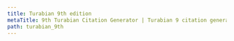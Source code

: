 ```yaml
---
title: Turabian 9th edition
metaTitle: 9th Turabian Citation Generator | Turabian 9 citation generator
path: turabian_9th
---
```

<?xml version="1.0" encoding="utf-8"?><style xmlns="http://purl.org/net/xbiblio/csl" class="in-text" version="1.0" demote-non-dropping-particle="display-and-sort" page-range-format="chicago"><info><title>Turabian 9th edition (author-date)</title><id>http://www.zotero.org/styles/turabian-author-date</id><link href="http://www.zotero.org/styles/turabian-author-date" rel="self"/><link href="http://www.zotero.org/styles/chicago-author-date" rel="template"/><link href="http://www.chicagomanualofstyle.org/tools_citationguide.html" rel="documentation"/><author><name>Tony Chuang</name><email>zcchuang@tiu.edu</email></author><contributor><name>J. David Stark</name><email>david@jdavidstark.com</email><uri>https://www.jdavidstark.com/</uri></contributor><category citation-format="author-date"/><category field="generic-base"/><summary>The author-date variant of the Turabian 9th edition - Based on Chicago 17th (author-date)</summary><updated>2021-11-02T02:12:35+00:00</updated><rights license="http://creativecommons.org/licenses/by-sa/3.0/">This work is licensed under a Creative Commons Attribution-ShareAlike 3.0 License</rights></info><locale xml:lang="en"><terms><term name="editor" form="verb-short">ed.</term><term name="container-author" form="verb">by</term><term name="translator" form="verb-short">trans.</term><term name="editortranslator" form="verb">edited and translated by</term><term name="translator" form="short">trans.</term></terms></locale><macro name="secondary-contributors"><choose><if type="chapter entry-dictionary entry-encyclopedia paper-conference" match="none"><group delimiter=". "><names variable="editor translator" delimiter=". "><label form="verb" text-case="capitalize-first" suffix=" "/><name and="text" delimiter=", "/></names><names variable="director" delimiter=". "><label form="verb" text-case="capitalize-first" suffix=" "/><name and="text" delimiter=", "/></names></group></if></choose></macro><macro name="container-contributors"><choose><if type="chapter entry-dictionary entry-encyclopedia paper-conference" match="any"><group prefix=", " delimiter=", "><names variable="container-author" delimiter=", "><label form="verb" suffix=" "/><name and="text" delimiter=", "/></names><names variable="editor translator" delimiter=", "><label form="verb" suffix=" "/><name and="text" delimiter=", "/></names></group></if></choose></macro><macro name="editor"><names variable="editor"><name name-as-sort-order="first" and="text" sort-separator=", " delimiter=", " delimiter-precedes-last="always"/><label form="short" prefix=", "/></names></macro><macro name="translator"><names variable="translator"><name name-as-sort-order="first" and="text" sort-separator=", " delimiter=", " delimiter-precedes-last="always"/><label form="short" prefix=", "/></names></macro><macro name="recipient"><choose><if type="personal_communication"><choose><if variable="genre"><text variable="genre" text-case="capitalize-first"/></if><else><text term="letter" text-case="capitalize-first"/></else></choose></if></choose><names variable="recipient" delimiter=", "><label form="verb" prefix=" " text-case="lowercase" suffix=" "/><name and="text" delimiter=", "/></names></macro><macro name="substitute-title"><choose><if type="article-magazine article-newspaper review review-book" match="any"><text macro="container-title"/></if></choose></macro><macro name="contributors"><group delimiter=". "><names variable="author"><name and="text" name-as-sort-order="first" sort-separator=", " delimiter=", " delimiter-precedes-last="always"/><label form="short" prefix=", "/><substitute><names variable="editor"/><names variable="translator"/><names variable="director"/><text macro="substitute-title"/><text macro="title"/></substitute></names><text macro="recipient"/></group></macro><macro name="contributors-short"><names variable="author"><name form="short" and="text" delimiter=", " initialize-with=". "/><substitute><names variable="editor"/><names variable="translator"/><names variable="director"/><text macro="substitute-title"/><text macro="title"/></substitute></names></macro><macro name="interviewer"><names variable="interviewer" delimiter=", "><label form="verb" prefix=" " text-case="capitalize-first" suffix=" "/><name and="text" delimiter=", "/></names></macro><macro name="archive"><group delimiter=". "><text variable="archive_location" text-case="capitalize-first"/><text variable="archive"/><text variable="archive-place"/></group></macro><macro name="access"><group delimiter=". "><choose><if type="graphic report" match="any"><text macro="archive"/></if><else-if type="article-journal bill book chapter legal_case legislation motion_picture paper-conference" match="none"><text macro="archive"/></else-if></choose><choose><if type="webpage post-weblog" match="any"><date variable="issued" form="text"/></if></choose><choose><if variable="issued" match="none"><group delimiter=" "><text term="accessed" text-case="capitalize-first"/><date variable="accessed" form="text"/></group></if></choose><choose><if type="legal_case" match="none"><choose><if variable="DOI"><text variable="DOI" prefix="https://doi.org/"/></if><else><text variable="URL"/></else></choose></if></choose></group></macro><macro name="title"><choose><if variable="title" match="none"><choose><if type="personal_communication" match="none"><text variable="genre" text-case="capitalize-first"/></if></choose></if><else-if type="bill book graphic legislation motion_picture song" match="any"><text variable="title" text-case="title" font-style="italic"/><group prefix=" (" suffix=")" delimiter=" "><text term="version"/><text variable="version"/></group></else-if><else-if variable="reviewed-author"><choose><if variable="reviewed-title"><group delimiter=". "><text variable="title" text-case="title" quotes="true"/><group delimiter=", "><text variable="reviewed-title" text-case="title" font-style="italic" prefix="Review of "/><names variable="reviewed-author"><label form="verb-short" text-case="lowercase" suffix=" "/><name and="text" delimiter=", "/></names></group></group></if><else><group delimiter=", "><text variable="title" text-case="title" font-style="italic" prefix="Review of "/><names variable="reviewed-author"><label form="verb-short" text-case="lowercase" suffix=" "/><name and="text" delimiter=", "/></names></group></else></choose></else-if><else-if type="legal_case interview patent" match="any"><text variable="title"/></else-if><else><text variable="title" text-case="title" quotes="true"/></else></choose></macro><macro name="edition"><choose><if type="bill book graphic legal_case legislation motion_picture report song" match="any"><choose><if is-numeric="edition"><group delimiter=" " prefix=". "><number variable="edition" form="ordinal"/><text term="edition" form="short" strip-periods="true"/></group></if><else><text variable="edition" text-case="capitalize-first" prefix=". "/></else></choose></if><else-if type="chapter entry-dictionary entry-encyclopedia paper-conference" match="any"><choose><if is-numeric="edition"><group delimiter=" " prefix=", "><number variable="edition" form="ordinal"/><text term="edition" form="short"/></group></if><else><text variable="edition" prefix=", "/></else></choose></else-if></choose></macro><macro name="locators"><choose><if type="article-journal"><choose><if variable="volume"><text variable="volume" prefix=" "/><group prefix=", no. " suffix=""><choose><if variable="issue"><text variable="issue"/></if><else><date variable="issued"><date-part name="month"/></date></else></choose></group></if><else-if variable="issue"><group delimiter=" " prefix=", "><text term="issue" form="short"/><text variable="issue"/></group></else-if><else><date variable="issued" prefix=", "><date-part name="month"/></date></else></choose><date variable="issued" prefix=" (" suffix=")"><date-part name="month"/></date></if><else-if type="legal_case"><text variable="volume" prefix=", "/><text variable="container-title" prefix=" "/><text variable="page" prefix=" "/></else-if><else-if type="bill book graphic legal_case legislation motion_picture report song" match="any"><group prefix=". " delimiter=". "><group><text term="volume" form="short" text-case="capitalize-first" suffix=" "/><number variable="volume" form="numeric"/></group><group><number variable="number-of-volumes" form="numeric"/><text term="volume" form="short" prefix=" " plural="true"/></group></group></else-if><else-if type="chapter entry-dictionary entry-encyclopedia paper-conference" match="any"><choose><if variable="page" match="none"><group prefix=". "><text term="volume" form="short" text-case="capitalize-first" suffix=" "/><number variable="volume" form="numeric"/></group></if></choose></else-if></choose></macro><macro name="locators-chapter"><choose><if type="chapter entry-dictionary entry-encyclopedia paper-conference" match="any"><choose><if variable="page"><group prefix=", "><text variable="volume" suffix=":"/><text variable="page"/></group></if></choose></if></choose></macro><macro name="locators-article"><choose><if type="article-newspaper"><group prefix=", " delimiter=", "><group delimiter=" "><text variable="edition"/><text term="edition"/></group><group><text term="section" form="short" suffix=" "/><text variable="section"/></group></group></if><else-if type="article-journal"><choose><if variable="volume issue" match="any"><text variable="page" prefix=": "/></if><else><text variable="page" prefix=", "/></else></choose></else-if></choose></macro><macro name="point-locators"><choose><if variable="locator"><choose><if locator="page" match="none"><choose><if type="bill book graphic legal_case legislation motion_picture report song" match="any"><choose><if variable="volume"><group><text term="volume" form="short" suffix=" "/><number variable="volume" form="numeric"/><label variable="locator" form="short" prefix=", " suffix=" "/></group></if><else><label variable="locator" form="short" suffix=" "/></else></choose></if><else><label variable="locator" form="short" suffix=" "/></else></choose></if><else-if type="bill book graphic legal_case legislation motion_picture report song" match="any"><number variable="volume" form="numeric" suffix=":"/></else-if></choose><text variable="locator"/></if></choose></macro><macro name="container-prefix"><text term="in" text-case="capitalize-first"/></macro><macro name="container-title"><choose><if type="chapter entry-dictionary entry-encyclopedia paper-conference" match="any"><text macro="container-prefix" suffix=" "/></if></choose><choose><if type="webpage"><text variable="container-title" text-case="title"/></if><else-if type="legal_case" match="none"><group delimiter=" "><text variable="container-title" text-case="title" font-style="italic"/><choose><if type="post-weblog"><text value="(blog)"/></if></choose></group></else-if></choose></macro><macro name="publisher"><group delimiter=", "><group delimiter=": "><text variable="publisher-place"/><text variable="publisher"/></group><choose><if type="book chapter" match="any"><text variable="medium"/></if></choose></group></macro><macro name="date"><choose><if variable="issued"><date variable="issued"><date-part name="year"/></date></if><else-if variable="status"><text variable="status" text-case="capitalize-first"/></else-if><else><text term="no date" form="short"/></else></choose></macro><macro name="original-publication-date"><date variable="original-date" form="text" date-parts="year" prefix=" (Orig. pub. " suffix=".)"/></macro><macro name="date-in-text"><choose><if variable="issued"><group delimiter=" "><date variable="original-date" form="text" date-parts="year" prefix="[" suffix="]"/><date variable="issued"><date-part name="year"/></date></group></if><else-if variable="status"><text variable="status"/></else-if><else><text term="no date" form="short"/></else></choose></macro><macro name="day-month"><date variable="issued"><date-part name="month"/><date-part name="day" prefix=" "/></date></macro><macro name="collection-title"><choose><if match="none" type="article-journal"><choose><if match="none" is-numeric="collection-number"><group delimiter=", "><text variable="collection-title" text-case="title"/><text variable="collection-number"/></group></if><else><group delimiter=" "><text variable="collection-title" text-case="title"/><text variable="collection-number"/></group></else></choose></if></choose></macro><macro name="collection-title-journal"><choose><if type="article-journal"><group delimiter=" "><text variable="collection-title"/><text variable="collection-number"/></group></if></choose></macro><macro name="event"><group delimiter=" "><choose><if variable="genre"><text term="presented at"/></if><else><text term="presented at" text-case="capitalize-first"/></else></choose><text variable="event"/></group></macro><macro name="description"><choose><if type="interview"><group delimiter=". "><text macro="interviewer"/><text variable="medium" text-case="capitalize-first"/></group></if><else-if type="patent"><group delimiter=" " prefix=". "><text variable="authority"/><text variable="number"/></group></else-if><else-if type="book chapter" match="none"><text variable="medium" text-case="capitalize-first" prefix=". "/></else-if></choose><choose><if variable="title" match="none"/><else-if type="thesis personal_communication speech" match="any"/><else><group delimiter=" " prefix=". "><text variable="genre" text-case="capitalize-first"/><choose><if type="report"><text variable="number"/></if></choose></group></else></choose></macro><macro name="issue"><choose><if type="legal_case"><text variable="authority" prefix=". "/></if><else-if type="speech"><group prefix=". " delimiter=", "><group delimiter=" "><text variable="genre" text-case="capitalize-first"/><text macro="event"/></group><text variable="event-place"/><text macro="day-month"/></group></else-if><else-if type="article-newspaper article-magazine personal_communication" match="any"><date variable="issued" form="text" prefix=", "/></else-if><else-if type="patent"><group delimiter=", " prefix=", "><group delimiter=" "><text value="filed"/><date variable="submitted" form="text"/></group><group delimiter=" "><choose><if variable="issued submitted" match="all"><text term="and"/></if></choose><text value="issued"/><date variable="issued" form="text"/></group></group></else-if><else-if type="article-journal" match="any"/><else><group prefix=". " delimiter=", "><choose><if type="thesis"><text variable="genre" text-case="capitalize-first"/></if></choose><text macro="publisher"/></group></else></choose></macro><citation et-al-min="4" et-al-use-first="1" disambiguate-add-year-suffix="true" disambiguate-add-names="true" disambiguate-add-givenname="true" givenname-disambiguation-rule="primary-name" collapse="year" after-collapse-delimiter="; "><layout prefix="(" suffix=")" delimiter="; "><group delimiter=", "><choose><if variable="issued accessed" match="any"><group delimiter=" "><text macro="contributors-short"/><text macro="date-in-text"/></group></if><else><group delimiter=", "><text macro="contributors-short"/><text macro="date-in-text"/></group></else></choose><text macro="point-locators"/></group></layout></citation><bibliography hanging-indent="true" et-al-min="11" et-al-use-first="7" subsequent-author-substitute="&#8212;&#8212;&#8212;" entry-spacing="0"><sort><key macro="contributors"/><key variable="issued"/><key variable="title"/></sort><layout suffix="."><group suffix="."><group delimiter=". "><text macro="contributors"/><text macro="date"/><text macro="title"/></group><text macro="description"/><text macro="secondary-contributors" prefix=". "/><text macro="container-title" prefix=". "/><text macro="container-contributors"/><text macro="edition"/><text macro="locators-chapter"/><text macro="collection-title-journal" prefix=", " suffix=", "/><text macro="locators"/><text macro="collection-title" prefix=". "/><text macro="issue"/><text macro="locators-article"/><text macro="access" prefix=". "/></group><text macro="original-publication-date"/></layout></bibliography></style>
